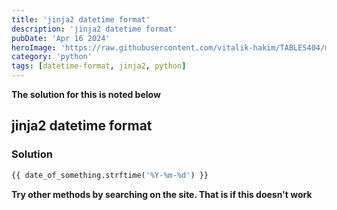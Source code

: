 ```yaml
---
title: 'jinja2 datetime format'
description: 'jinja2 datetime format'
pubDate: 'Apr 16 2024'
heroImage: 'https://raw.githubusercontent.com/vitalik-hakim/TABLES404/main/error_b/python.jpg'
category: 'python'
tags: [datetime-format, jinja2, python]
---
```


**The solution for this is noted below**

## jinja2 datetime format

### Solution

```python
{{ date_of_something.strftime('%Y-%m-%d') }}
```

**Try other methods by searching on the site. That is if this doesn't work**
